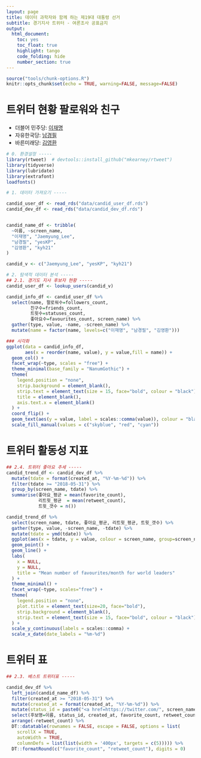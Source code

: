 ```yaml
---
layout: page
title: 데이터 과학자와 함께 하는 제19대 대통령 선거
subtitle: 경기지사 트위터 - 여론조사 공표금지
output:
  html_document: 
    toc: yes
    toc_float: true
    highlight: tango
    code_folding: hide
    number_section: true
---
```


```r
source("tools/chunk-options.R")
knitr::opts_chunk$set(echo = TRUE, warning=FALSE, message=FALSE)

```

# 트위터 현황 팔로워와 친구 {#트위터-현황}

- 더블어 민주당: [이재명](https://twitter.com/Jaemyung_Lee)
- 자유한국당: [남경필](https://twitter.com/yesKP)
- 바른미래당: [김영환](https://twitter.com/kyh21)

``` r
# 0. 환경설정 -----
library(rtweet)  # devtools::install_github("mkearney/rtweet")
library(tidyverse)
library(lubridate)
library(extrafont)
loadfonts()

# 1. 데이터 가져오기 -----

candid_user_df <- read_rds("data/candid_user_df.rds")
candid_dev_df <- read_rds("data/candid_dev_df.rds")


candid_name_df <- tribble(
  ~이름, ~screen_name,
  "이재명", "Jaemyung_Lee",
  "남경필", "yesKP",
  "김영환", "kyh21"
)

candid_v <- c("Jaemyung_Lee", "yesKP", "kyh21")

# 2. 탐색적 데이터 분석 -----
## 2.1. 경기도 지사 후보자 현황 -----
candid_user_df <- lookup_users(candid_v)

candid_info_df <- candid_user_df %>%  
  select(name, 팔로워수=followers_count, 
         친구수=friends_count, 
         트윗수=statuses_count, 
         좋아요수=favourites_count, screen_name) %>% 
  gather(type, value, -name, -screen_name) %>% 
  mutate(name = factor(name, levels=c("이재명", "남경필", "김영환")))

### 시각화
ggplot(data = candid_info_df, 
       aes(x = reorder(name, value), y = value,fill = name)) +
  geom_col() +
  facet_wrap(~type, scales = "free") + 
  theme_minimal(base_family = "NanumGothic") + 
  theme(
    legend.position = "none",
    strip.background = element_blank(),
    strip.text = element_text(size = 15, face="bold", colour = "black"),
    title = element_blank(),
    axis.text.x = element_blank()
  ) + 
  coord_flip() +
  geom_text(aes(y = value, label = scales::comma(value)), colour = "black", hjust = "inward") +
  scale_fill_manual(values = c("skyblue", "red", "cyan"))

```


# 트위터 활동성 지표 {#트위터-활동성-지표}

``` r
## 2.4. 트위터 좋아요 추세 -----
candid_trend_df <- candid_dev_df %>% 
  mutate(tdate = format(created_at, "%Y-%m-%d")) %>%
  filter(tdate >= "2018-05-31") %>% 
  group_by(screen_name, tdate) %>% 
  summarise(좋아요_평균 = mean(favorite_count), 
            리트윗_평균  = mean(retweet_count),
            트윗_갯수 = n())

candid_trend_df %>% 
  select(screen_name, tdate, 좋아요_평균, 리트윗_평균, 트윗_갯수) %>% 
  gather(type, value, -screen_name, -tdate) %>% 
  mutate(tdate = ymd(tdate)) %>% 
  ggplot(aes(x = tdate, y = value, colour = screen_name, group=screen_name))  + 
  geom_point() +
  geom_line() +
  labs(
    x = NULL,
    y = NULL,
    title = "Mean number of favourites/month for world leaders"
  ) +
  theme_minimal() +
  facet_wrap(~type, scales="free") +
  theme(
    legend.position = "none",
    plot.title = element_text(size=20, face="bold"),
    strip.background = element_blank(),
    strip.text = element_text(size = 15, face="bold", colour = "black")
  ) +
  scale_y_continuous(labels = scales::comma) +
  scale_x_date(date_labels = "%m-%d")

```

# 트위터 표 {#트위터-활동성-표}

``` r
## 2.3. 베스트 트위터표 -----

candid_dev_df %>% 
  left_join(candid_name_df) %>% 
  filter(created_at >= "2018-05-31") %>% 
  mutate(created_at = format(created_at, "%Y-%m-%d")) %>%
  mutate(status_id = paste0("<a href=https://twitter.com/", screen_name, '/status/',status_id, "/>", status_id,"</a>")) %>% 
  select(후보명=이름, status_id, created_at, favorite_count, retweet_count, text) %>% 
  arrange(-retweet_count) %>% 
  DT::datatable(rownames = FALSE, escape = FALSE, options = list(
    scrollX = TRUE,
    autoWidth = TRUE,
    columnDefs = list(list(width = '400px', targets = c(5))))) %>% 
  DT::formatRound(c("favorite_count", "retweet_count"), digits = 0)

```